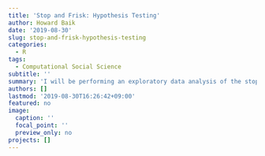 ```yaml
---
title: 'Stop and Frisk: Hypothesis Testing'
author: Howard Baik
date: '2019-08-30'
slug: stop-and-frisk-hypothesis-testing
categories:
  - R
tags:
  - Computational Social Science
subtitle: ''
summary: 'I will be performing an exploratory data analysis of the stop and frisk dataset provided by the New York Civil Liberties Union'
authors: []
lastmod: '2019-08-30T16:26:42+09:00'
featured: no
image:
  caption: ''
  focal_point: ''
  preview_only: no
projects: []
---
```


